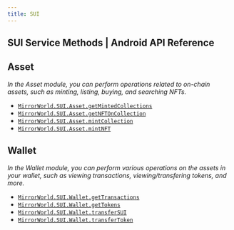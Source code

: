```yaml
---
title: SUI
---
```


## SUI Service Methods | Android API Reference

## Asset
*In the Asset module, you can perform operations related to on-chain assets, such as minting, listing, buying, and searching NFTs.*

- [`MirrorWorld.SUI.Asset.getMintedCollections`](/api-reference/android/sui/asset/getMintedCollections)
- [`MirrorWorld.SUI.Asset.getNFTOnCollection`](/api-reference/android/sui/asset/getNFTOnCollection)
- [`MirrorWorld.SUI.Asset.mintCollection`](/api-reference/android/sui/asset/mintCollection)
- [`MirrorWorld.SUI.Asset.mintNFT`](/api-reference/android/sui/asset/mintNFT)

## Wallet
*In the Wallet module, you can perform various operations on the assets in your wallet, such as viewing transactions, viewing/transfering tokens, and more.*
- [`MirrorWorld.SUI.Wallet.getTransactions`](/api-reference/android/sui/wallet/getTransactions)
- [`MirrorWorld.SUI.Wallet.getTokens`](/api-reference/android/sui/wallet/getTokens)
- [`MirrorWorld.SUI.Wallet.transferSUI`](/api-reference/android/sui/wallet/transferSUI)
- [`MirrorWorld.SUI.Wallet.transferToken`](/api-reference/android/sui/wallet/transferToken)
